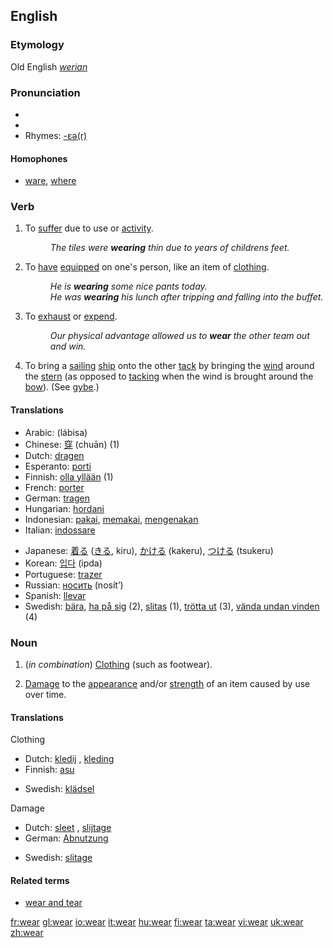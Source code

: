==English==

===Etymology===
Old English ''[[werian]]''

===Pronunciation===
* {{IPA|/wεəɻ/}}
*{{audio|en-us-wear.ogg|Audio (US)}}
* Rhymes: [[Rhymes:English:-ɛə(r)|-ɛə(r)]]

====Homophones====
*[[ware]], [[where]]

===Verb===
{{en-verb|wears|wearing|wore|worn}}

#{{intransitive}} To [[suffer]] due to use or [[activity]].
#: ''The tiles were '''wearing''' thin due to years of childrens feet.''
#{{transitive}} To [[have]] [[equipped]] on one's person, like an item of [[clothing]].
#: ''He is '''wearing''' some nice pants today.''
#: ''He was '''wearing''' his lunch after tripping and falling into the buffet.''
#{{transitive}} To [[exhaust]] or [[expend]].
#: ''Our physical advantage allowed us to '''wear''' the other team out and win.''
#{{transitive}} {{nautical}} To bring a [[sailing]] [[ship]] onto the other [[tack]] by bringing the [[wind]] around the [[stern]] (as opposed to [[tacking]] when the wind is brought around the [[bow]]). (See [[gybe]].)

====Translations====
{{top}}
*Arabic: {{ARchar|[[لبس]]}} (lábisa)
*Chinese: [[穿]] (chuān) (1)
*Dutch: [[dragen]]
*Esperanto: [[porti]]
*Finnish: [[olla yllään]] (1)
*French: [[porter]]
*German: [[tragen]]
*Hungarian: [[hordani]]
*Indonesian: [[pakai]], [[pakai|memakai]], [[kena|mengenakan]]
*Italian: [[indossare]]
{{mid}}
*Japanese: [[着る]] ([[きる]], kiru), [[かける]] (kakeru), [[つける]] (tsukeru)
*Korean: [[입다]] (ipda)
*Portuguese: [[trazer]]
*Russian: [[носить]] (nosít’)
*Spanish: [[llevar]]
*Swedish: [[bära]], [[ha på sig]] (2), [[slitas]] (1), [[trötta ut]] (3), [[vända undan vinden]] (4)
{{bottom}}

===Noun===
{{en-noun|-}}

#{{uncountable}} (''in combination'') [[clothing|Clothing]] (such as footwear).
#{{uncountable}} [[damage|Damage]] to the [[appearance]] and/or [[strength]] of an item caused by use over time.

====Translations====

;Clothing
{{top}}
*Dutch: [[kledij]] {{f}}, [[kleding]] {{f}}
*Finnish: [[asu]]
{{mid}}
*Swedish: [[klädsel]] {{c}}
{{bottom}}

;Damage
{{top}}
*Dutch: [[sleet]] {{m}}, [[slijtage]] {{f}}
*German: [[Abnutzung]] {{f}}
{{mid}}
*Swedish: [[slitage]] {{n}}
{{bottom}}

====Related terms====
*[[wear and tear]]

[[fr:wear]]
[[gl:wear]]
[[io:wear]]
[[it:wear]]
[[hu:wear]]
[[fi:wear]]
[[ta:wear]]
[[vi:wear]]
[[uk:wear]]
[[zh:wear]]